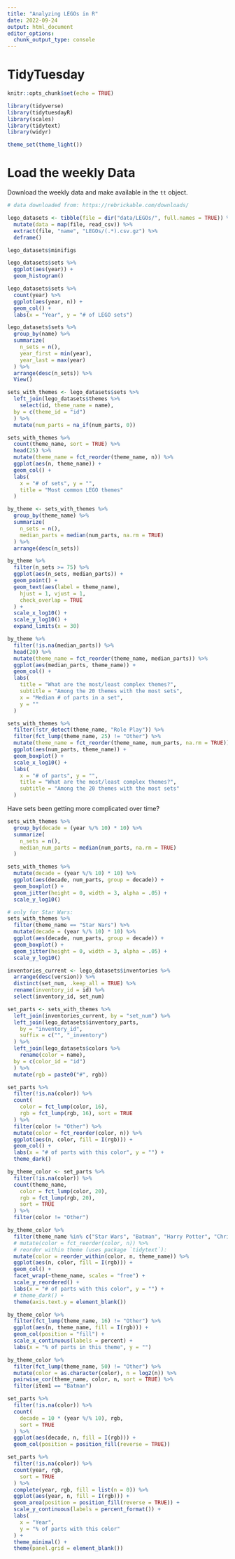```yaml
---
title: "Analyzing LEGOs in R"
date: 2022-09-24
output: html_document
editor_options: 
  chunk_output_type: console
---
```


# TidyTuesday

```r

knitr::opts_chunk$set(echo = TRUE)

library(tidyverse)
library(tidytuesdayR)
library(scales)
library(tidytext)
library(widyr)

theme_set(theme_light())
```

# Load the weekly Data

Download the weekly data and make available in the `tt` object.

```r

# data downloaded from: https://rebrickable.com/downloads/

lego_datasets <- tibble(file = dir("data/LEGOs/", full.names = TRUE)) %>%
  mutate(data = map(file, read_csv)) %>%
  extract(file, "name", "LEGOs/(.*).csv.gz") %>%
  deframe()

lego_datasets$minifigs
```


```r

lego_datasets$sets %>%
  ggplot(aes(year)) +
  geom_histogram()

lego_datasets$sets %>%
  count(year) %>%
  ggplot(aes(year, n)) +
  geom_col() +
  labs(x = "Year", y = "# of LEGO sets")

lego_datasets$sets %>%
  group_by(name) %>%
  summarize(
    n_sets = n(),
    year_first = min(year),
    year_last = max(year)
  ) %>%
  arrange(desc(n_sets)) %>%
  View()
```


```r

sets_with_themes <- lego_datasets$sets %>%
  left_join(lego_datasets$themes %>%
    select(id, theme_name = name),
  by = c(theme_id = "id")
  ) %>%
  mutate(num_parts = na_if(num_parts, 0))

sets_with_themes %>%
  count(theme_name, sort = TRUE) %>%
  head(25) %>%
  mutate(theme_name = fct_reorder(theme_name, n)) %>%
  ggplot(aes(n, theme_name)) +
  geom_col() +
  labs(
    x = "# of sets", y = "",
    title = "Most common LEGO themes"
  )

by_theme <- sets_with_themes %>%
  group_by(theme_name) %>%
  summarize(
    n_sets = n(),
    median_parts = median(num_parts, na.rm = TRUE)
  ) %>%
  arrange(desc(n_sets))

by_theme %>%
  filter(n_sets >= 75) %>%
  ggplot(aes(n_sets, median_parts)) +
  geom_point() +
  geom_text(aes(label = theme_name),
    hjust = 1, vjust = 1,
    check_overlap = TRUE
  ) +
  scale_x_log10() +
  scale_y_log10() +
  expand_limits(x = 30)

by_theme %>%
  filter(!is.na(median_parts)) %>%
  head(20) %>%
  mutate(theme_name = fct_reorder(theme_name, median_parts)) %>%
  ggplot(aes(median_parts, theme_name)) +
  geom_col() +
  labs(
    title = "What are the most/least complex themes?",
    subtitle = "Among the 20 themes with the most sets",
    x = "Median # of parts in a set",
    y = ""
  )
```


```r

sets_with_themes %>%
  filter(!str_detect(theme_name, "Role Play")) %>%
  filter(fct_lump(theme_name, 25) != "Other") %>%
  mutate(theme_name = fct_reorder(theme_name, num_parts, na.rm = TRUE)) %>%
  ggplot(aes(num_parts, theme_name)) +
  geom_boxplot() +
  scale_x_log10() +
  labs(
    x = "# of parts", y = "",
    title = "What are the most/least complex themes?",
    subtitle = "Among the 20 themes with the most sets"
  )
```

Have sets been getting more complicated over time?

```r

sets_with_themes %>%
  group_by(decade = (year %/% 10) * 10) %>%
  summarize(
    n_sets = n(),
    median_num_parts = median(num_parts, na.rm = TRUE)
  )

sets_with_themes %>%
  mutate(decade = (year %/% 10) * 10) %>%
  ggplot(aes(decade, num_parts, group = decade)) +
  geom_boxplot() +
  geom_jitter(height = 0, width = 3, alpha = .05) +
  scale_y_log10()

# only for Star Wars:
sets_with_themes %>%
  filter(theme_name == "Star Wars") %>%
  mutate(decade = (year %/% 10) * 10) %>%
  ggplot(aes(decade, num_parts, group = decade)) +
  geom_boxplot() +
  geom_jitter(height = 0, width = 3, alpha = .05) +
  scale_y_log10()
```


```r

inventories_current <- lego_datasets$inventories %>%
  arrange(desc(version)) %>%
  distinct(set_num, .keep_all = TRUE) %>%
  rename(inventory_id = id) %>%
  select(inventory_id, set_num)

set_parts <- sets_with_themes %>%
  left_join(inventories_current, by = "set_num") %>%
  left_join(lego_datasets$inventory_parts,
    by = "inventory_id",
    suffix = c("", "_inventory")
  ) %>%
  left_join(lego_datasets$colors %>%
    rename(color = name),
  by = c(color_id = "id")
  ) %>%
  mutate(rgb = paste0("#", rgb))

set_parts %>%
  filter(!is.na(color)) %>%
  count(
    color = fct_lump(color, 16),
    rgb = fct_lump(rgb, 16), sort = TRUE
  ) %>%
  filter(color != "Other") %>%
  mutate(color = fct_reorder(color, n)) %>%
  ggplot(aes(n, color, fill = I(rgb))) +
  geom_col() +
  labs(x = "# of parts with this color", y = "") +
  theme_dark()
```


```r

by_theme_color <- set_parts %>%
  filter(!is.na(color)) %>%
  count(theme_name,
    color = fct_lump(color, 20),
    rgb = fct_lump(rgb, 20),
    sort = TRUE
  ) %>%
  filter(color != "Other")

by_theme_color %>%
  filter(theme_name %in% c("Star Wars", "Batman", "Harry Potter", "Christmas")) %>%
  # mutate(color = fct_reorder(color, n)) %>%
  # reorder within theme (uses package `tidytext`):
  mutate(color = reorder_within(color, n, theme_name)) %>%
  ggplot(aes(n, color, fill = I(rgb))) +
  geom_col() +
  facet_wrap(~theme_name, scales = "free") +
  scale_y_reordered() +
  labs(x = "# of parts with this color", y = "") +
  # theme_dark() +
  theme(axis.text.y = element_blank())

by_theme_color %>%
  filter(fct_lump(theme_name, 16) != "Other") %>%
  ggplot(aes(n, theme_name, fill = I(rgb))) +
  geom_col(position = "fill") +
  scale_x_continuous(labels = percent) +
  labs(x = "% of parts in this theme", y = "")

by_theme_color %>%
  filter(fct_lump(theme_name, 50) != "Other") %>%
  mutate(color = as.character(color), n = log2(n)) %>%
  pairwise_cor(theme_name, color, n, sort = TRUE) %>%
  filter(item1 == "Batman")
``` 


```r

set_parts %>%
  filter(!is.na(color)) %>%
  count(
    decade = 10 * (year %/% 10), rgb,
    sort = TRUE
  ) %>%
  ggplot(aes(decade, n, fill = I(rgb))) +
  geom_col(position = position_fill(reverse = TRUE))

set_parts %>%
  filter(!is.na(color)) %>%
  count(year, rgb,
    sort = TRUE
  ) %>%
  complete(year, rgb, fill = list(n = 0)) %>%
  ggplot(aes(year, n, fill = I(rgb))) +
  geom_area(position = position_fill(reverse = TRUE)) +
  scale_y_continuous(labels = percent_format()) +
  labs(
    x = "Year",
    y = "% of parts with this color"
  ) +
  theme_minimal() +
  theme(panel.grid = element_blank())
```

